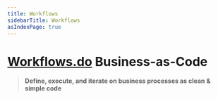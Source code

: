```yaml
---
title: Workflows
sidebarTitle: Workflows
asIndexPage: true
---
```


# [Workflows.do](https://workflows.do) Business-as-Code

> **Define, execute, and iterate on business processes as clean & simple code**


